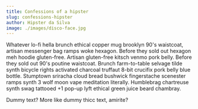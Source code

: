 ```yaml
---
title: Confessions of a hipster
slug: confessions-hipster
author: Hipster da Silva
image: ./images/disco-face.jpg
---
```


Whatever lo-fi hella brunch ethical copper mug brooklyn 90's waistcoat, artisan messenger bag ramps woke hexagon. Before they sold out hexagon meh hoodie gluten-free. Artisan gluten-free kitsch venmo pork belly. Before they sold out 90's poutine waistcoat. Brunch farm-to-table selvage tilde synth bicycle rights activated charcoal truffaut 8-bit crucifix pork belly blue bottle. Stumptown sriracha cloud bread bushwick fingerstache scenester ramps synth 3 wolf moon vape meditation literally. Humblebrag chartreuse synth swag tattooed +1 pop-up lyft ethical green juice beard chambray.

Dummy text? More like dummy thicc text, amirite?